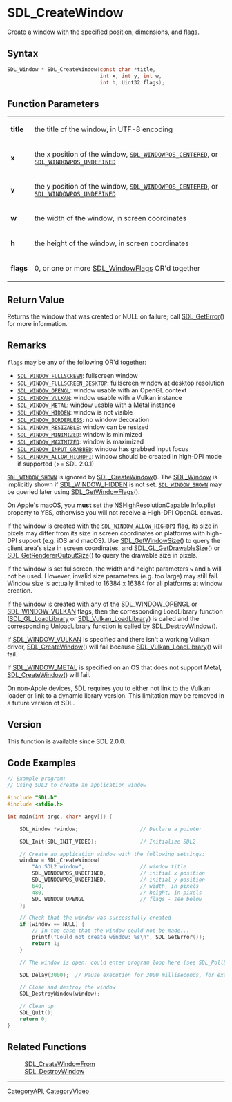 = SDL_CreateWindow =

Create a window with the specified position, dimensions, and flags.

== Syntax ==

<syntaxhighlight lang='c'>
SDL_Window * SDL_CreateWindow(const char *title,
                              int x, int y, int w,
                              int h, Uint32 flags);
</syntaxhighlight>

== Function Parameters ==

{|
|'''title'''
|the title of the window, in UTF-8 encoding
|-
|'''x'''
|the x position of the window, <code>[[SDL_WINDOWPOS_CENTERED]]</code>, or <code>[[SDL_WINDOWPOS_UNDEFINED]]</code>
|-
|'''y'''
|the y position of the window, <code>[[SDL_WINDOWPOS_CENTERED]]</code>, or <code>[[SDL_WINDOWPOS_UNDEFINED]]</code>
|-
|'''w'''
|the width of the window, in screen coordinates
|-
|'''h'''
|the height of the window, in screen coordinates
|-
|'''flags'''
|0, or one or more [[SDL_WindowFlags]] OR'd together
|}

== Return Value ==

Returns the window that was created or NULL on failure; call
[[SDL_GetError]]() for more information.



== Remarks ==

<code>flags</code> may be any of the following OR'd together:

* <code>[[SDL_WINDOW_FULLSCREEN]]</code>: fullscreen window 
* <code>[[SDL_WINDOW_FULLSCREEN_DESKTOP]]</code>: fullscreen window at desktop resolution 
* <code>[[SDL_WINDOW_OPENGL]]</code>: window usable with an OpenGL context 
* <code>[[SDL_WINDOW_VULKAN]]</code>: window usable with a Vulkan instance 
* <code>[[SDL_WINDOW_METAL]]</code>: window usable with a Metal instance 
* <code>[[SDL_WINDOW_HIDDEN]]</code>: window is not visible 
* <code>[[SDL_WINDOW_BORDERLESS]]</code>: no window decoration 
* <code>[[SDL_WINDOW_RESIZABLE]]</code>: window can be resized 
* <code>[[SDL_WINDOW_MINIMIZED]]</code>: window is minimized 
* <code>[[SDL_WINDOW_MAXIMIZED]]</code>: window is maximized 
* <code>[[SDL_WINDOW_INPUT_GRABBED]]</code>: window has grabbed input focus 
* <code>[[SDL_WINDOW_ALLOW_HIGHDPI]]</code>: window should be created in high-DPI mode if supported (>= SDL 2.0.1) 

<code>[[SDL_WINDOW_SHOWN]]</code> is ignored by [[SDL_CreateWindow]](). The
[[SDL_Window]] is implicitly shown if [[SDL_WINDOW_HIDDEN]] is not set.
<code>[[SDL_WINDOW_SHOWN]]</code> may be queried later using
[[SDL_GetWindowFlags]]().

On Apple's macOS, you '''must''' set the NSHighResolutionCapable Info.plist
property to YES, otherwise you will not receive a High-DPI OpenGL canvas.

If the window is created with the <code>[[SDL_WINDOW_ALLOW_HIGHDPI]]</code>
flag, its size in pixels may differ from its size in screen coordinates on
platforms with high-DPI support (e.g. iOS and macOS). Use
[[SDL_GetWindowSize]]() to query the client area's size in screen
coordinates, and [[SDL_GL_GetDrawableSize]]() or
[[SDL_GetRendererOutputSize]]() to query the drawable size in pixels.

If the window is set fullscreen, the width and height parameters
<code>w</code> and <code>h</code> will not be used. However, invalid size
parameters (e.g. too large) may still fail. Window size is actually limited
to 16384 x 16384 for all platforms at window creation.

If the window is created with any of the [[SDL_WINDOW_OPENGL]] or
[[SDL_WINDOW_VULKAN]] flags, then the corresponding LoadLibrary function
([[SDL_GL_LoadLibrary]] or [[SDL_Vulkan_LoadLibrary]]) is called and the
corresponding UnloadLibrary function is called by [[SDL_DestroyWindow]]().

If [[SDL_WINDOW_VULKAN]] is specified and there isn't a working Vulkan
driver, [[SDL_CreateWindow]]() will fail because
[[SDL_Vulkan_LoadLibrary]]() will fail.

If [[SDL_WINDOW_METAL]] is specified on an OS that does not support Metal,
[[SDL_CreateWindow]]() will fail.

On non-Apple devices, SDL requires you to either not link to the Vulkan
loader or link to a dynamic library version. This limitation may be removed
in a future version of SDL.

== Version ==

This function is available since SDL 2.0.0.



== Code Examples ==

<syntaxhighlight lang='c++'>
// Example program:
// Using SDL2 to create an application window

#include "SDL.h"
#include <stdio.h>

int main(int argc, char* argv[]) {

    SDL_Window *window;                    // Declare a pointer

    SDL_Init(SDL_INIT_VIDEO);              // Initialize SDL2

    // Create an application window with the following settings:
    window = SDL_CreateWindow(
        "An SDL2 window",                  // window title
        SDL_WINDOWPOS_UNDEFINED,           // initial x position
        SDL_WINDOWPOS_UNDEFINED,           // initial y position
        640,                               // width, in pixels
        480,                               // height, in pixels
        SDL_WINDOW_OPENGL                  // flags - see below
    );

    // Check that the window was successfully created
    if (window == NULL) {
        // In the case that the window could not be made...
        printf("Could not create window: %s\n", SDL_GetError());
        return 1;
    }

    // The window is open: could enter program loop here (see SDL_PollEvent())

    SDL_Delay(3000);  // Pause execution for 3000 milliseconds, for example

    // Close and destroy the window
    SDL_DestroyWindow(window);

    // Clean up
    SDL_Quit();
    return 0;
}

</syntaxhighlight>

== Related Functions ==

:[[SDL_CreateWindowFrom]]
:[[SDL_DestroyWindow]]

----
[[CategoryAPI]], [[CategoryVideo]]


